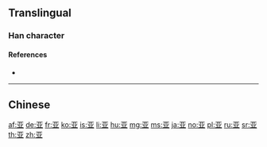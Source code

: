 {{character info/new}}
{{also|亞|亜}}
==Translingual==
{{Han simplified forms|亞|亜|亚}}

===Han character===
{{Han char|rn=7|rad=二|as=04|sn=6|four=|canj=MTC|ids=⿱一业}}

====References====
* {{Han ref|kx=0087.081|hdz=10017.140|uh=4E9A|ud=20122}}

----

==Chinese==
{{zh-see|亞}}

[[af:亚]]
[[de:亚]]
[[fr:亚]]
[[ko:亚]]
[[is:亚]]
[[li:亚]]
[[hu:亚]]
[[mg:亚]]
[[ms:亚]]
[[ja:亚]]
[[no:亚]]
[[pl:亚]]
[[ru:亚]]
[[sr:亚]]
[[th:亚]]
[[zh:亚]]